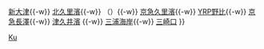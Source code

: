 {{鐵道路線
| 模板名稱 = 久里濱線
| 名稱 = [[File:Keikyu logo small.svg|48px|京濱急行電鐵|link=京濱急行電鐵]] <small>[[京濱急行電鐵]]</small> [[久里濱線]] [[File:Number prefix Keikyū.svg|18px|KK]]
| 代表色 = #00BFFF
| 背景顏色 = #FFFFFF
| 車站列表 = （[[Template:京急本線|品川、橫濱方向]] ←）[[堀之內站 (神奈川縣)|堀之內]]{{-w}} [[新大津站|新大津]]{{-w}} [[北久里濱站|北久里濱]]{{-w}} （{{link-ja|久里濱工場號誌站|久里浜工場信号所}}）{{-w}} [[京急久里濱站|京急久里濱]]{{-w}} [[YRP野比站|YRP野比]]{{-w}} [[京急長澤站|京急長澤]]{{-w}} [[津久井濱站|津久井濱]] {{-w}} [[三浦海岸站|三浦海岸]]{{-w}} [[三崎口站|三崎口]] 
}}<noinclude>
[[Category:京濱急行電鐵路線模板|Ku]]

</noinclude>